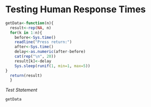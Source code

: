 Testing Human Response Times
========================================================
```r
getData<-function(n){
  result<-rep(NA, n)
  for(k in 1:n){
    before<-Sys.time()
    readline("Press return:")
    after<-Sys.time()
    delay<-as.numeric(after-before)
    cat(rep("\n", 20))
    result[k]<-delay
    Sys.sleep(runif(1, min=1, max=5))
}
  return(result)
  }
```

*Test Statement*
```r
getData
```
